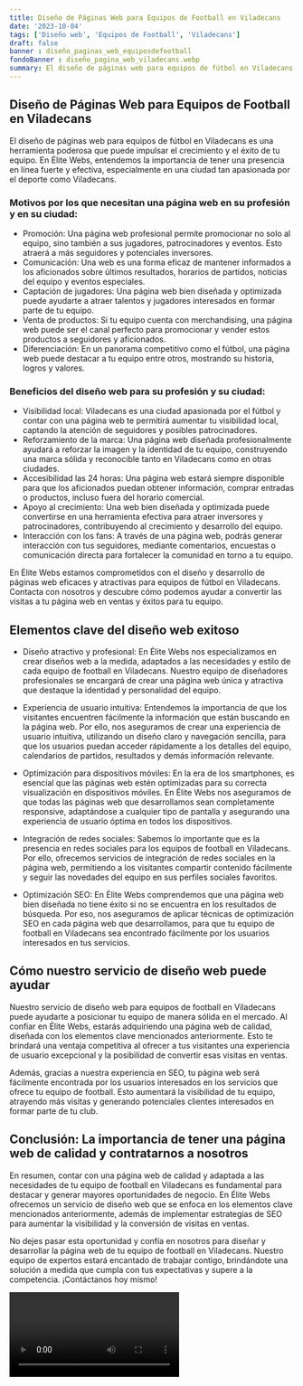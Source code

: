 ```yaml
---
title: Diseño de Páginas Web para Equipos de Football en Viladecans
date: '2023-10-04'
tags: ['Diseño web', 'Equipos de Football', 'Viladecans']
draft: false
banner : diseño_paginas_web_equiposdefootball
fondoBanner : diseño_pagina_web_viladecans.webp
summary: El diseño de páginas web para equipos de fútbol en Viladecans es una herramienta poderosa que puede impulsar el crecimiento y el éxito de tu equipo. En Élite Webs, entendemos la importancia de tener una presencia en línea fuerte y efectiva, especialmente en una ciudad tan apasionada por el deporte como Viladecans.
---
```


## Diseño de Páginas Web para Equipos de Football en Viladecans

El diseño de páginas web para equipos de fútbol en Viladecans es una herramienta poderosa que puede impulsar el crecimiento y el éxito de tu equipo. En Élite Webs, entendemos la importancia de tener una presencia en línea fuerte y efectiva, especialmente en una ciudad tan apasionada por el deporte como Viladecans.

### Motivos por los que necesitan una página web en su profesión y en su ciudad:

- Promoción: Una página web profesional permite promocionar no solo al equipo, sino también a sus jugadores, patrocinadores y eventos. Esto atraerá a más seguidores y potenciales inversores.
- Comunicación: Una web es una forma eficaz de mantener informados a los aficionados sobre últimos resultados, horarios de partidos, noticias del equipo y eventos especiales.
- Captación de jugadores: Una página web bien diseñada y optimizada puede ayudarte a atraer talentos y jugadores interesados en formar parte de tu equipo.
- Venta de productos: Si tu equipo cuenta con merchandising, una página web puede ser el canal perfecto para promocionar y vender estos productos a seguidores y aficionados.
- Diferenciación: En un panorama competitivo como el fútbol, una página web puede destacar a tu equipo entre otros, mostrando su historia, logros y valores.

### Beneficios del diseño web para su profesión y su ciudad:

- Visibilidad local: Viladecans es una ciudad apasionada por el fútbol y contar con una página web te permitirá aumentar tu visibilidad local, captando la atención de seguidores y posibles patrocinadores.
- Reforzamiento de la marca: Una página web diseñada profesionalmente ayudará a reforzar la imagen y la identidad de tu equipo, construyendo una marca sólida y reconocible tanto en Viladecans como en otras ciudades.
- Accesibilidad las 24 horas: Una página web estará siempre disponible para que los aficionados puedan obtener información, comprar entradas o productos, incluso fuera del horario comercial.
- Apoyo al crecimiento: Una web bien diseñada y optimizada puede convertirse en una herramienta efectiva para atraer inversores y patrocinadores, contribuyendo al crecimiento y desarrollo del equipo.
- Interacción con los fans: A través de una página web, podrás generar interacción con tus seguidores, mediante comentarios, encuestas o comunicación directa para fortalecer la comunidad en torno a tu equipo.

En Élite Webs estamos comprometidos con el diseño y desarrollo de páginas web eficaces y atractivas para equipos de fútbol en Viladecans. Contacta con nosotros y descubre cómo podemos ayudar a convertir las visitas a tu página web en ventas y éxitos para tu equipo.

<GifSeo />

<Cta />

## Elementos clave del diseño web exitoso

- Diseño atractivo y profesional: En Élite Webs nos especializamos en crear diseños web a la medida, adaptados a las necesidades y estilo de cada equipo de football en Viladecans. Nuestro equipo de diseñadores profesionales se encargará de crear una página web única y atractiva que destaque la identidad y personalidad del equipo.

- Experiencia de usuario intuitiva: Entendemos la importancia de que los visitantes encuentren fácilmente la información que están buscando en la página web. Por ello, nos aseguramos de crear una experiencia de usuario intuitiva, utilizando un diseño claro y navegación sencilla, para que los usuarios puedan acceder rápidamente a los detalles del equipo, calendarios de partidos, resultados y demás información relevante.

- Optimización para dispositivos móviles: En la era de los smartphones, es esencial que las páginas web estén optimizadas para su correcta visualización en dispositivos móviles. En Élite Webs nos aseguramos de que todas las páginas web que desarrollamos sean completamente responsive, adaptándose a cualquier tipo de pantalla y asegurando una experiencia de usuario óptima en todos los dispositivos.

- Integración de redes sociales: Sabemos lo importante que es la presencia en redes sociales para los equipos de football en Viladecans. Por ello, ofrecemos servicios de integración de redes sociales en la página web, permitiendo a los visitantes compartir contenido fácilmente y seguir las novedades del equipo en sus perfiles sociales favoritos.

- Optimización SEO: En Élite Webs comprendemos que una página web bien diseñada no tiene éxito si no se encuentra en los resultados de búsqueda. Por eso, nos aseguramos de aplicar técnicas de optimización SEO en cada página web que desarrollamos, para que tu equipo de football en Viladecans sea encontrado fácilmente por los usuarios interesados en tus servicios.

## Cómo nuestro servicio de diseño web puede ayudar

Nuestro servicio de diseño web para equipos de football en Viladecans puede ayudarte a posicionar tu equipo de manera sólida en el mercado. Al confiar en Élite Webs, estarás adquiriendo una página web de calidad, diseñada con los elementos clave mencionados anteriormente. Esto te brindará una ventaja competitiva al ofrecer a tus visitantes una experiencia de usuario excepcional y la posibilidad de convertir esas visitas en ventas.

Además, gracias a nuestra experiencia en SEO, tu página web será fácilmente encontrada por los usuarios interesados en los servicios que ofrece tu equipo de football. Esto aumentará la visibilidad de tu equipo, atrayendo más visitas y generando potenciales clientes interesados en formar parte de tu club.

## Conclusión: La importancia de tener una página web de calidad y contratarnos a nosotros

En resumen, contar con una página web de calidad y adaptada a las necesidades de tu equipo de football en Viladecans es fundamental para destacar y generar mayores oportunidades de negocio. En Élite Webs ofrecemos un servicio de diseño web que se enfoca en los elementos clave mencionados anteriormente, además de implementar estrategias de SEO para aumentar la visibilidad y la conversión de visitas en ventas.

No dejes pasar esta oportunidad y confía en nosotros para diseñar y desarrollar la página web de tu equipo de football en Viladecans. Nuestro equipo de expertos estará encantado de trabajar contigo, brindándote una solución a medida que cumpla con tus expectativas y supere a la competencia. ¡Contáctanos hoy mismo!

<Video />

<CtaBot job='Equipos de Football' city='Viladecans'/>

<Gmaps query='Viladecans+españa+maps' />